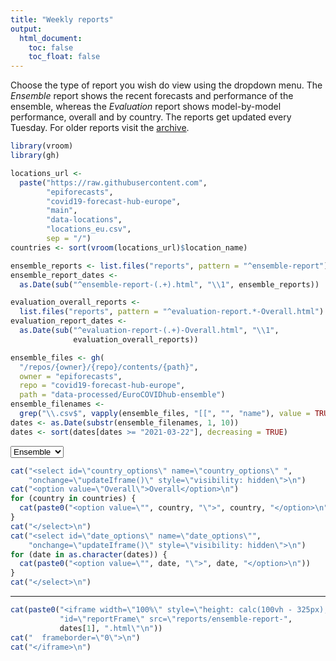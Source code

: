```yaml
---
title: "Weekly reports"
output:
  html_document:
    toc: false
    toc_float: false
---
```


<p id="intro">
Choose the type of report you wish do view using the dropdown menu. The _Ensemble_ report shows the recent forecasts and performance of the ensemble, whereas the _Evaluation_ report shows model-by-model performance, overall and by country. The reports get updated every Tuesday. For older reports visit the [archive](https://github.com/epiforecasts/covid19-forecast-hub-europe-website/tree/main/reports).
</p>

```r
library(vroom)
library(gh)

locations_url <-
  paste("https://raw.githubusercontent.com",
        "epiforecasts",
        "covid19-forecast-hub-europe",
        "main",
        "data-locations",
        "locations_eu.csv",
        sep = "/")
countries <- sort(vroom(locations_url)$location_name)

ensemble_reports <- list.files("reports", pattern = "^ensemble-report")
ensemble_report_dates <-
  as.Date(sub("^ensemble-report-(.+).html", "\\1", ensemble_reports))

evaluation_overall_reports <-
  list.files("reports", pattern = "^evaluation-report.*-Overall.html")
evaluation_report_dates <-
  as.Date(sub("^evaluation-report-(.+)-Overall.html", "\\1",
              evaluation_overall_reports))

ensemble_files <- gh(
  "/repos/{owner}/{repo}/contents/{path}",
  owner = "epiforecasts",
  repo = "covid19-forecast-hub-europe",
  path = "data-processed/EuroCOVIDhub-ensemble")
ensemble_filenames <-
  grep("\\.csv$", vapply(ensemble_files, "[[", "", "name"), value = TRUE)
dates <- as.Date(substr(ensemble_filenames, 1, 10))
dates <- sort(dates[dates >= "2021-03-22"], decreasing = TRUE)
```

<script>
function getURL(date, report, country) {
  var str = "reports/";
  str = str.concat(report, "-report-", date);
  if (!(report === "ensemble")) {
    str = str.concat("-", country);
  }
  str = str.concat(".html");
  return(str);
}

function updateIframe() {
  var date = date_options.options[date_options.selectedIndex].value;
  var report = report_options.options[report_options.selectedIndex].value;
  var country = country_options.options[country_options.selectedIndex].value;
  if (report == "evaluation") {
    country_options.style.visibility = "visible";
  } else {
    country_options.style.visibility = "hidden";
  }
  document.getElementById('reportFrame').src = getURL(date, report, country);
}

var resize_iframe = function() {
    return function(){
        var textHeight = document.getElementById('intro').clientHeight;
        var element = document.getElementById('reportFrame');
        element.style = 'height: calc(100vh - ' + (textHeight + 220) + 'px);'
    };
};
window.onload = resize_iframe();
window.onresize = resize_iframe();
</script>

<select id="report_options" name="report_options" onchange="updateIframe()">
<option value="ensemble">Ensemble</option>
<option value="evaluation">Evaluation</option>
</select>
```r
cat("<select id=\"country_options\" name=\"country_options\" ",
    "onchange=\"updateIframe()\" style=\"visibility: hidden\">\n")
cat("<option value=\"Overall\">Overall</option>\n")
for (country in countries) {
  cat(paste0("<option value=\"", country, "\">", country, "</option>\n"))
}
cat("</select>\n")
cat("<select id=\"date_options\" name=\"date_options\"",
    "onchange=\"updateIframe()\" style=\"visibility: hidden\">\n")
for (date in as.character(dates)) {
  cat(paste0("<option value=\"", date, "\">", date, "</option>\n"))
}
cat("</select>\n")
```

<style>
div.main-container {
    max-width: none;
}
body{
    padding-bottom: 0px;
}
</style>


<hr>

```r
cat(paste0("<iframe width=\"100%\" style=\"height: calc(100vh - 325px);\"",
           "id=\"reportFrame\" src=\"reports/ensemble-report-",
           dates[1], ".html\"\n"))
cat("  frameborder=\"0\">\n")
cat("</iframe>\n")
```

